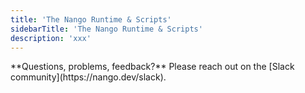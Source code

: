 ```yaml
---
title: 'The Nango Runtime & Scripts'
sidebarTitle: 'The Nango Runtime & Scripts'
description: 'xxx'
---
```


<Info>
**Questions, problems, feedback?** Please reach out on the [Slack community](https://nango.dev/slack).
</Info>